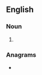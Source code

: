 ==English==

===Noun===
{{head|en|noun plural form}}

# {{plural of|kegger|lang=en}}

===Anagrams===
* {{anagrams|en|skegger}}